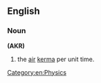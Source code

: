 ==English==

===Noun===
{{en-noun}} '''(AKR)'''

# the [[air]] [[kerma]] per unit time.

[[Category:en:Physics]]